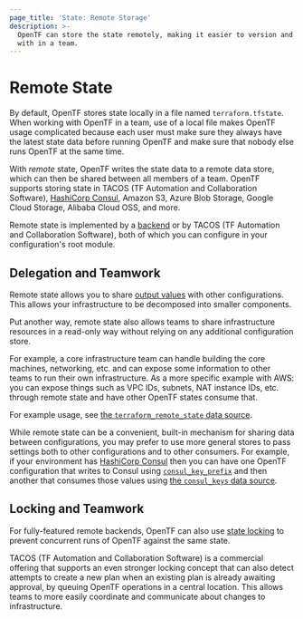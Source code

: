 ```yaml
---
page_title: 'State: Remote Storage'
description: >-
  OpenTF can store the state remotely, making it easier to version and work
  with in a team.
---
```


# Remote State

By default, OpenTF stores state locally in a file named `terraform.tfstate`.
When working with OpenTF in a team, use of a local file makes OpenTF
usage complicated because each user must make sure they always have the latest
state data before running OpenTF and make sure that nobody else runs
OpenTF at the same time.

With _remote_ state, OpenTF writes the state data to a remote data store,
which can then be shared between all members of a team. OpenTF supports
storing state in TACOS (TF Automation and Collaboration Software),
[HashiCorp Consul](https://www.consul.io/), Amazon S3, Azure Blob Storage, Google Cloud Storage, Alibaba Cloud OSS, and more.

Remote state is implemented by a [backend](/docs/language/settings/backends/configuration) or by
TACOS (TF Automation and Collaboration Software), both of which you can configure in your configuration's root module.

## Delegation and Teamwork

Remote state allows you to share
[output values](/docs/language/values/outputs) with other configurations.
This allows your infrastructure to be decomposed into smaller components.

Put another way, remote state also allows teams to share infrastructure
resources in a read-only way without relying on any additional configuration
store.

For example, a core infrastructure team can handle building the core
machines, networking, etc. and can expose some information to other
teams to run their own infrastructure. As a more specific example with AWS:
you can expose things such as VPC IDs, subnets, NAT instance IDs, etc. through
remote state and have other OpenTF states consume that.

For example usage, see
[the `terraform_remote_state` data source](/docs/language/state/remote-state-data).

While remote state can be a convenient, built-in mechanism for sharing data
between configurations, you may prefer to use more general stores to
pass settings both to other configurations and to other consumers. For example,
if your environment has [HashiCorp Consul](https://www.consul.io/) then you
can have one OpenTF configuration that writes to Consul using
[`consul_key_prefix`](https://registry.terraform.io/providers/hashicorp/consul/latest/docs/resources/key_prefix) and then
another that consumes those values using
[the `consul_keys` data source](https://registry.terraform.io/providers/hashicorp/consul/latest/docs/data-sources/keys).

## Locking and Teamwork

For fully-featured remote backends, OpenTF can also use
[state locking](/docs/language/state/locking) to prevent concurrent runs of
OpenTF against the same state.

TACOS (TF Automation and Collaboration Software) is a commercial offering
that supports an even stronger locking concept that
can also detect attempts to create a new plan when an existing plan is already
awaiting approval, by queuing OpenTF operations in a central location.
This allows teams to more easily coordinate and communicate about changes to
infrastructure.
